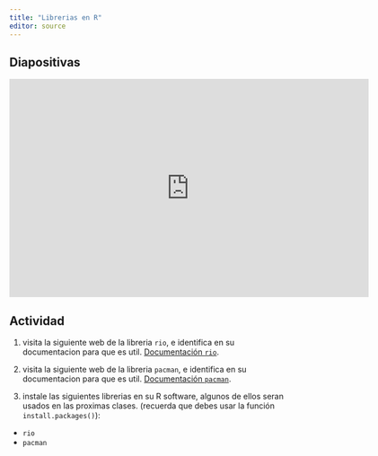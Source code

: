 ```yaml
---
title: "Librerias en R"
editor: source
---
```


## Diapositivas

::: {.embed}
<iframe src="https://docs.google.com/presentation/d/e/2PACX-1vRqO0DW4NK6i8dggrTDTZUJ46AAK88SzsMRnC0uzLfNj7Z8IW6OivvxZTxrhbHmew/pubembed?start=true&loop=true&delayms=60000" frameborder="0" width="640" height="389" allowfullscreen="true" mozallowfullscreen="true" webkitallowfullscreen="true"></iframe>
::::


## Actividad

1. visita la siguiente web de la libreria `rio`, e identifica en su documentacion para que es util. [Documentación `rio`](https://gesistsa.github.io/rio/articles/rio.html).

2. visita la siguiente web de la libreria `pacman`, e identifica en su documentacion para que es util. [Documentación `pacman`](https://trinker.github.io/pacman/vignettes/Introduction_to_pacman.html).

3. instale las siguientes librerias en su R software, algunos de ellos seran usados en las proximas clases. (recuerda que debes usar la función `install.packages()`):

- `rio`
- `pacman`
